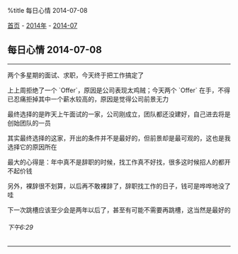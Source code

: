 %title 每日心情 2014-07-08

[[../../../index|首页]] - [[../index|2014年]] - [[index|2014-07]]
==每日心情 2014-07-08==
----
两个多星期的面试、求职，今天终于把工作搞定了

上上周拒绝了一个 `Offer`，原因是公司表现太鸡贼；今天两个 `Offer` 在手，不得已忍痛拒掉其中一个薪水较高的，原因是觉得公司前景无力

最终选择的是昨天上午面试的一家，公司刚成立，团队都还没建好，自己进去将是创始团队的一员

其实最终选择的这家，开出的条件并不是最好的，但前景却是最可观的，这也是我选择它的原因所在

最大的心得是：年中真不是辞职的时候，找工作真不好找，很多这时候招人的都开不起价钱

另外，裸辞很不划算，以后再不敢裸辞了，辞职找工作的日子，钱可是哗哗地没了哇

下一次跳槽应该至少会是两年以后了，甚至有可能不需要再跳槽，这当然是最好的
======下午6:29======
----
